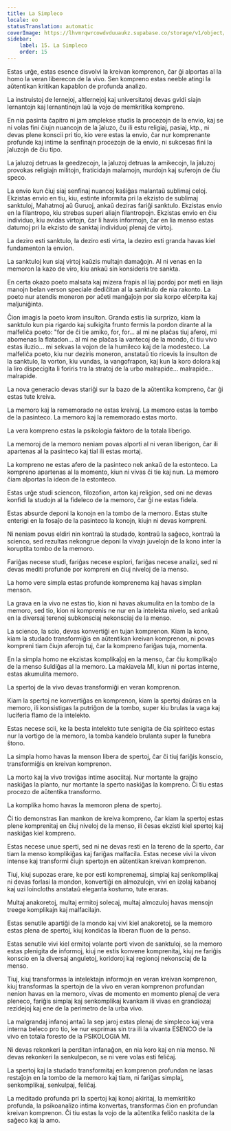```yaml
---
title: La Simpleco
locale: eo
statusTranslation: automatic
coverImage: https://lhvmrqwrcowdvduuaukz.supabase.co/storage/v1/object/public/strapi-uploads/small_cover-educacion-fundamental.webp-2d51a7828a2b1309555be27f7e2a61a0.webp
sidebar:
    label: 15. La Simpleco
    order: 15
---
```

Estas urĝe, estas esence disvolvi la kreivan komprenon, ĉar ĝi alportas al la homo la veran liberecon de la vivo. Sen kompreno estas neeble atingi la aŭtentikan kritikan kapablon de profunda analizo.

La instruistoj de lernejoj, altlernejoj kaj universitatoj devas gvidi siajn lernantojn kaj lernantinojn laŭ la vojo de memkritika kompreno.

En nia pasinta ĉapitro ni jam amplekse studis la procezojn de la envio, kaj se ni volas fini ĉiujn nuancojn de la ĵaluzo, ĉu ili estu religiaj, pasiaj, ktp., ni devas plene konscii pri tio, kio vere estas la envio, ĉar nur komprenante profunde kaj intime la senfinajn procezojn de la envio, ni sukcesas fini la ĵaluzojn de ĉiu tipo.

La ĵaluzoj detruas la geedzecojn, la ĵaluzoj detruas la amikecojn, la ĵaluzoj provokas religiajn militojn, fraticidajn malamojn, murdojn kaj suferojn de ĉiu speco.

La envio kun ĉiuj siaj senfinaj nuancoj kaŝiĝas malantaŭ sublimaj celoj. Ekzistas envio en tiu, kiu, estinte informita pri la ekzisto de sublimaj sanktuloj, Mahatmoj aŭ Guruoj, ankaŭ deziras fariĝi sanktulo. Ekzistas envio en la filantropo, kiu strebas superi aliajn filantropojn. Ekzistas envio en ĉiu individuo, kiu avidas virtojn, ĉar li havis informojn, ĉar en lia menso estas datumoj pri la ekzisto de sanktaj individuoj plenaj de virtoj.

La deziro esti sanktulo, la deziro esti virta, la deziro esti granda havas kiel fundamenton la envion.

La sanktuloj kun siaj virtoj kaŭzis multajn damaĝojn. Al ni venas en la memoron la kazo de viro, kiu ankaŭ sin konsideris tre sankta.

En certa okazo poeto malsata kaj mizera frapis al liaj pordoj por meti en liajn manojn belan verson speciale dediĉitan al la sanktulo de nia rakonto. La poeto nur atendis moneron por aĉeti manĝaĵojn por sia korpo elĉerpita kaj maljuniĝinta.

Ĉion imagis la poeto krom insulton. Granda estis lia surprizo, kiam la sanktulo kun pia rigardo kaj sulkigita frunto fermis la pordon dirante al la malfeliĉa poeto: "for de ĉi tie amiko, for, for... al mi ne plaĉas tiuj aferoj, mi abomenas la flatadon... al mi ne plaĉas la vantecoj de la mondo, ĉi tiu vivo estas iluzio... mi sekvas la vojon de la humileco kaj de la modesteco. La malfeliĉa poeto, kiu nur deziris moneron, anstataŭ tio ricevis la insulton de la sanktulo, la vorton, kiu vundas, la vangofrapon, kaj kun la koro dolora kaj la liro dispecigita li foriris tra la stratoj de la urbo malrapide... malrapide... malrapide.

La nova generacio devas stariĝi sur la bazo de la aŭtentika kompreno, ĉar ĝi estas tute kreiva.

La memoro kaj la rememorado ne estas kreivaj. La memoro estas la tombo de la pasinteco. La memoro kaj la rememorado estas morto.

La vera kompreno estas la psikologia faktoro de la totala liberigo.

La memoroj de la memoro neniam povas alporti al ni veran liberigon, ĉar ili apartenas al la pasinteco kaj tial ili estas mortaj.

La kompreno ne estas afero de la pasinteco nek ankaŭ de la estonteco. La kompreno apartenas al la momento, kiun ni vivas ĉi tie kaj nun. La memoro ĉiam alportas la ideon de la estonteco.

Estas urĝe studi sciencon, filozofion, arton kaj religion, sed oni ne devas konfidi la studojn al la fideleco de la memoro, ĉar ĝi ne estas fidela.

Estas absurde deponi la konojn en la tombo de la memoro. Estas stulte enterigi en la fosaĵo de la pasinteco la konojn, kiujn ni devas kompreni.

Ni neniam povus eldiri nin kontraŭ la studado, kontraŭ la saĝeco, kontraŭ la scienco, sed rezultas nekongrue deponi la vivajn juvelojn de la kono inter la koruptita tombo de la memoro.

Fariĝas necese studi, fariĝas necese esplori, fariĝas necese analizi, sed ni devas mediti profunde por kompreni en ĉiuj niveloj de la menso.

La homo vere simpla estas profunde komprenema kaj havas simplan menson.

La grava en la vivo ne estas tio, kion ni havas akumulita en la tombo de la memoro, sed tio, kion ni komprenis ne nur en la intelekta nivelo, sed ankaŭ en la diversaj terenoj subkonsciaj nekonsciaj de la menso.

La scienco, la scio, devas konvertiĝi en tujan komprenon. Kiam la kono, kiam la studado transformiĝis en aŭtentikan kreivan komprenon, ni povas kompreni tiam ĉiujn aferojn tuj, ĉar la kompreno fariĝas tuja, momenta.

En la simpla homo ne ekzistas komplikaĵoj en la menso, ĉar ĉiu komplikaĵo de la menso ŝuldiĝas al la memoro. La makiavela MI, kiun ni portas interne, estas akumulita memoro.

La spertoj de la vivo devas transformiĝi en veran komprenon.

Kiam la spertoj ne konvertiĝas en komprenon, kiam la spertoj daŭras en la memoro, ili konsistigas la putriĝon de la tombo, super kiu brulas la vaga kaj luciferia flamo de la intelekto.

Estas necese scii, ke la besta intelekto tute senigita de ĉia spiriteco estas nur la vortigo de la memoro, la tomba kandelo brulanta super la funebra ŝtono.

La simpla homo havas la menson libera de spertoj, ĉar ĉi tiuj fariĝis konscio, transformiĝis en kreivan komprenon.

La morto kaj la vivo troviĝas intime asociitaj. Nur mortante la grajno naskiĝas la planto, nur mortante la sperto naskiĝas la kompreno. Ĉi tiu estas procezo de aŭtentika transformo.

La komplika homo havas la memoron plena de spertoj.

Ĉi tio demonstras lian mankon de kreiva kompreno, ĉar kiam la spertoj estas plene komprenitaj en ĉiuj niveloj de la menso, ili ĉesas ekzisti kiel spertoj kaj naskiĝas kiel kompreno.

Estas necese unue sperti, sed ni ne devas resti en la tereno de la sperto, ĉar tiam la menso komplikiĝas kaj fariĝas malfacila. Estas necese vivi la vivon intense kaj transformi ĉiujn spertojn en aŭtentikan kreivan komprenon.

Tiuj, kiuj supozas erare, ke por esti komprenemaj, simplaj kaj senkomplikaj ni devas forlasi la mondon, konvertiĝi en almozulojn, vivi en izolaj kabanoj kaj uzi loincloths anstataŭ eleganta kostumo, tute eraras.

Multaj anakoretoj, multaj ermitoj solecaj, multaj almozuloj havas mensojn treege komplikajn kaj malfacilajn.

Estas senutile apartiĝi de la mondo kaj vivi kiel anakoretoj, se la memoro estas plena de spertoj, kiuj kondiĉas la liberan fluon de la penso.

Estas senutile vivi kiel ermitoj volante porti vivon de sanktuloj, se la memoro estas plenigita de informoj, kiuj ne estis konvene komprenitaj, kiuj ne fariĝis konscio en la diversaj anguletoj, koridoroj kaj regionoj nekonsciaj de la menso.

Tiuj, kiuj transformas la intelektajn informojn en veran kreivan komprenon, kiuj transformas la spertojn de la vivo en veran komprenon profundan nenion havas en la memoro, vivas de momento en momento plenaj de vera pleneco, fariĝis simplaj kaj senkomplikaj kvankam ili vivas en grandiozaj rezidejoj kaj ene de la perimetro de la urba vivo.

La malgrandaj infanoj antaŭ la sep jaroj estas plenaj de simpleco kaj vera interna beleco pro tio, ke nur esprimas sin tra ili la vivanta ESENCO de la vivo en totala foresto de la PSIKOLOGIA MI.

Ni devas rekonkeri la perditan infanaĝon, en nia koro kaj en nia menso. Ni devas rekonkeri la senkulpecon, se ni vere volas esti feliĉaj.

La spertoj kaj la studado transformitaj en komprenon profundan ne lasas restaĵojn en la tombo de la memoro kaj tiam, ni fariĝas simplaj, senkomplikaj, senkulpaj, feliĉaj.

La meditado profunda pri la spertoj kaj konoj akiritaj, la memkritiko profunda, la psikoanalizo intima konvertas, transformas ĉion en profundan kreivan komprenon. Ĉi tiu estas la vojo de la aŭtentika feliĉo naskita de la saĝeco kaj la amo.

